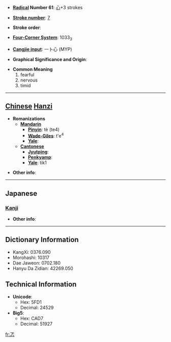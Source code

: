 * '''[[Wiktionary:Chinese radical index| Radical]] Number 61''': [[Wiktionary:Chinese radical index 心|心]]+3 strokes

* '''[[Wiktionary:Chinese total strokes index|Stroke number]]''': [[Wiktionary:Chinese total strokes index 7|7]]

* '''Stroke order''': 

* '''[[Wiktionary:Chinese four corner index|Four-Corner System]]''': 1033<sub>3</sub>

* '''[[Wiktionary:Chinese Cangjie index|Cangjie input]]''': 一卜心 (MYP)

* '''Graphical Significance and Origin''': 

* '''Common Meaning'''
*#fearful
*# nervous
*# timid


----

== [[Chinese]] [[Hanzi]] ==

* '''Romanizations'''
** '''[[Mandarin]]'''
*** '''[[Pinyin]]''': tè (te4)
*** '''[[Wade-Giles]]''': t'e<sup>4</sup>
*** '''[[Yale]]''': 
** '''[[Cantonese]]'''
*** '''[[Jyutping]]''':
*** '''[[Penkyamp]]''': 
*** '''[[Yale]]''': tik1

* '''Other info''': 

----

==Japanese==
===[[Kanji]]===
{{kanji|on readings=[[とく]] (toku), [[とう]] (tō)
|kun readings=[[むなしい]] (munashii)
}}

* '''Other info''':  

----

== Dictionary Information ==

* KangXi: 0376.090
* Morohashi: 10317
* Dae Jaweon: 0702.180
* Hanyu Da Zidian: 42269.050

== Technical Information ==

* '''Unicode''':
** Hex: 5FD1
** Decimal: 24529
* '''Big5''':
** Hex: CAD7
** Decimal: 51927

[[fr:忑]]